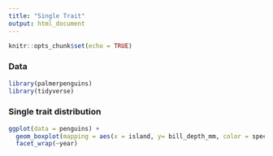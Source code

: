 ```yaml
---
title: "Single Trait"
output: html_document
---
```


```r
knitr::opts_chunk$set(echo = TRUE)
```

### Data

```r
library(palmerpenguins)
library(tidyverse)
```

### Single trait distribution

```r
ggplot(data = penguins) + 
  geom_boxplot(mapping = aes(x = island, y= bill_depth_mm, color = species)) +
  facet_wrap(~year)
```